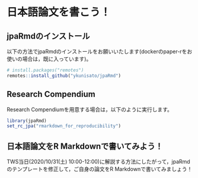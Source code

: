 # 日本語論文を書こう！

## jpaRmdのインストール

以下の方法でjpaRmdのインストールをお願いいたします(dockerのpaper-rをお使いの場合は，既に入っています)。

```r
# install.packages("remotes")
remotes::install_github("ykunisato/jpaRmd")
```

## Research Compendium

Research Compendiumを用意する場合は，以下のように実行します。

```r
library(jpaRmd)
set_rc_jpa("rmarkdown_for_reproducibility")
```


## 日本語論文をR Markdownで書いてみよう！

TWS当日(2020/10/31(土) 10:00-12:00)に解説する方法にしたがって，jpaRmdのテンプレートを修正して，ご自身の論文をR Markdownで書いてみましょう！